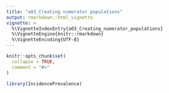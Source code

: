 ```yaml
---
title: "a03_Creating numerator populations"
output: rmarkdown::html_vignette
vignette: >
  %\VignetteIndexEntry{a03_Creating_numerator_populations}
  %\VignetteEngine{knitr::rmarkdown}
  %\VignetteEncoding{UTF-8}
---
```


```r
knitr::opts_chunk$set(
  collapse = TRUE,
  comment = "#>"
)
```

```r
library(IncidencePrevalence)
```
